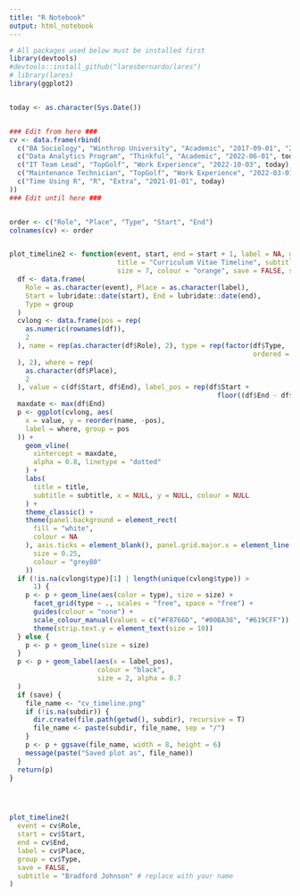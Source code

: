 ---
title: "R Notebook"
output: html_notebook
---

```{r}
# All packages used below must be installed first
library(devtools)
#devtools::install_github("laresbernardo/lares")
# library(lares)
library(ggplot2)


today <- as.character(Sys.Date())


### Edit from here ###
cv <- data.frame(rbind(
  c("BA Sociology", "Winthrop University", "Academic", "2017-09-01", "2021-12-18"),
  c("Data Analytics Program", "Thinkful", "Academic", "2022-06-01", today),
  c("IT Team Lead", "TopGolf", "Work Experience", "2022-10-03", today),
  c("Maintenance Technician", "TopGolf", "Work Experience", "2022-03-01", "2022-10-2"),
  c("Time Using R", "R", "Extra", "2021-01-01", today)
))
### Edit until here ###


order <- c("Role", "Place", "Type", "Start", "End")
colnames(cv) <- order


plot_timeline2 <- function(event, start, end = start + 1, label = NA, group = NA,
                           title = "Curriculum Vitae Timeline", subtitle = "Bradford Johnson",
                           size = 7, colour = "orange", save = FALSE, subdir = NA) {
  df <- data.frame(
    Role = as.character(event), Place = as.character(label),
    Start = lubridate::date(start), End = lubridate::date(end),
    Type = group
  )
  cvlong <- data.frame(pos = rep(
    as.numeric(rownames(df)),
    2
  ), name = rep(as.character(df$Role), 2), type = rep(factor(df$Type,
                                                             ordered = TRUE
  ), 2), where = rep(
    as.character(df$Place),
    2
  ), value = c(df$Start, df$End), label_pos = rep(df$Start +
                                                    floor((df$End - df$Start) / 2), 2))
  maxdate <- max(df$End)
  p <- ggplot(cvlong, aes(
    x = value, y = reorder(name, -pos),
    label = where, group = pos
  )) +
    geom_vline(
      xintercept = maxdate,
      alpha = 0.8, linetype = "dotted"
    ) +
    labs(
      title = title,
      subtitle = subtitle, x = NULL, y = NULL, colour = NULL
    ) +
    theme_classic() +
    theme(panel.background = element_rect(
      fill = "white",
      colour = NA
    ), axis.ticks = element_blank(), panel.grid.major.x = element_line(
      size = 0.25,
      colour = "grey80"
    ))
  if (!is.na(cvlong$type)[1] | length(unique(cvlong$type)) >
      1) {
    p <- p + geom_line(aes(color = type), size = size) +
      facet_grid(type ~ ., scales = "free", space = "free") +
      guides(colour = "none") +
      scale_colour_manual(values = c("#F8766D", "#00BA38", "#619CFF")) +
      theme(strip.text.y = element_text(size = 10))
  } else {
    p <- p + geom_line(size = size)
  }
  p <- p + geom_label(aes(x = label_pos),
                      colour = "black",
                      size = 2, alpha = 0.7
  )
  if (save) {
    file_name <- "cv_timeline.png"
    if (!is.na(subdir)) {
      dir.create(file.path(getwd(), subdir), recursive = T)
      file_name <- paste(subdir, file_name, sep = "/")
    }
    p <- p + ggsave(file_name, width = 8, height = 6)
    message(paste("Saved plot as", file_name))
  }
  return(p)
}




plot_timeline2(
  event = cv$Role,
  start = cv$Start,
  end = cv$End,
  label = cv$Place,
  group = cv$Type,
  save = FALSE,
  subtitle = "Bradford Johnson" # replace with your name
)

```

